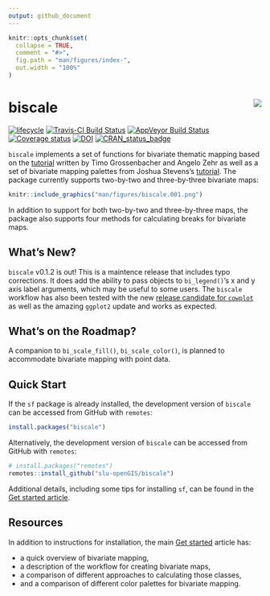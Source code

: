 ```yaml
---
output: github_document
---
```


<!-- README.md is generated from README.Rmd. Please edit that file -->

```r
knitr::opts_chunk$set(
  collapse = TRUE,
  comment = "#>",
  fig.path = "man/figures/index-",
  out.width = "100%"
)
```

# biscale <img src="man/figures/logo.png" align="right" />

[![lifecycle](https://img.shields.io/badge/lifecycle-maturing-blue.svg)](https://www.tidyverse.org/lifecycle/#maturing)
[![Travis-CI Build Status](https://travis-ci.org/slu-openGIS/biscale.svg?branch=master)](https://travis-ci.org/slu-openGIS/biscale)
[![AppVeyor Build Status](https://ci.appveyor.com/api/projects/status/github/slu-openGIS/biscale?branch=master&svg=true)](https://ci.appveyor.com/project/chris-prener/biscale)
[![Coverage status](https://codecov.io/gh/slu-openGIS/biscale/branch/master/graph/badge.svg)](https://codecov.io/github/slu-openGIS/biscale?branch=master)
[![DOI](https://zenodo.org/badge/183024212.svg)](https://zenodo.org/badge/latestdoi/183024212)
[![CRAN_status_badge](http://www.r-pkg.org/badges/version/biscale)](https://cran.r-project.org/package=biscale)

`biscale` implements a set of functions for bivariate thematic mapping based on the [tutorial](https://timogrossenbacher.ch/2019/04/bivariate-maps-with-ggplot2-and-sf/) written by Timo Grossenbacher and Angelo Zehr as well as a set of bivariate mapping palettes from Joshua Stevens's [tutorial](http://www.joshuastevens.net/cartography/make-a-bivariate-choropleth-map/). The package currently supports two-by-two and three-by-three bivariate maps:

```r
knitr::include_graphics("man/figures/biscale.001.png")
```

In addition to support for both two-by-two and three-by-three maps, the package also supports four methods for calculating breaks for bivariate maps.

## What's New?
`biscale` v0.1.2 is out! This is a maintence release that includes typo corrections. It does add the ability to pass objects to `bi_legend()`'s x and y axis label arguments, which may be useful to some users. The `biscale` workflow has also been tested with the new [release candidate for `cowplot`](https://github.com/wilkelab/cowplot) as well as the amazing `ggplot2` update and works as expected.

## What's on the Roadmap?
A companion to `bi_scale_fill()`, `bi_scale_color()`, is planned to accommodate bivariate mapping with point data.

## Quick Start
If the `sf` package is already installed, the development version of `biscale` can be accessed from GitHub with `remotes`:

```r
install.packages("biscale")
```

Alternatively, the development version of `biscale` can be accessed from GitHub with `remotes`:

```r
# install.packages("remotes")
remotes::install_github("slu-openGIS/biscale")
```

Additional details, including some tips for installing `sf`, can be found in the [Get started article](articles/biscale.html#getting-started).

## Resources
In addition to instructions for installation, the main [Get started](articles/biscale.html) article has:

  * a quick overview of bivariate mapping,
  * a description of the workflow for creating bivariate maps,
  * a comparison of different approaches to calculating those classes,
  * and a comparison of different color palettes for bivariate mapping.
